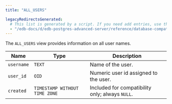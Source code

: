 ```yaml
---
title: "ALL_USERS"

legacyRedirectsGenerated:
  # This list is generated by a script. If you need add entries, use the `legacyRedirects` key.
  - "/edb-docs/d/edb-postgres-advanced-server/reference/database-compatibility-for-oracle-developers-reference-guide/12/Database_Compatibility_for_Oracle_Developers_Reference_Guide.1.135.html"
---
```


<div id="all_users" class="registered_link"></div>

The `ALL_USERS` view provides information on all user names.

| Name       | Type                          | Description                                     |
| ---------- | ----------------------------- | ----------------------------------------------- |
| `username` | `TEXT`                        | Name of the user.                               |
| `user_id`  | `OID`                         | Numeric user id assigned to the user.           |
| `created`  | `TIMESTAMP WITHOUT TIME ZONE` | Included for compatibility only; always `NULL`. |
